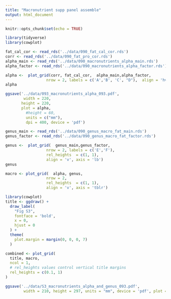 ```yaml
---
title: "Macronutrient supp panel assemble"
output: html_document
---
```


```r
knitr::opts_chunk$set(echo = TRUE)
```

```r
library(tidyverse)
library(cowplot)
```

```r
fat_cal_cor <- read_rds('../data/090_fat_cal_cor.rds')
corr <- read_rds('../data/090_fat_pro_cor.rds')
alpha_main <- read_rds('../data/090_macronutrients_alpha_main.rds')
alpha_factor <- read_rds('../data/090_macronutrients_alpha_factor.rds')

alpha <-  plot_grid(corr, fat_cal_cor,  alpha_main,alpha_factor,
                  nrow = 2, labels = c('A','B', 'C', "D"),  align = 'hv', axis = 'tblr')
alpha

ggsave('../data/093_macronutrients_alpha_093.pdf',
        width = 220,
       height = 220,
       plot = alpha,
         #height = 60,
         units = c("mm"),
         dpi = 400, device = 'pdf')
```
```r
genus_main <- read_rds('../data/090_genus_macro_fat_main.rds')
genus_factor <- read_rds('../data/090_genus_macro_fat_factor.rds')

genus <-  plot_grid(  genus_main,genus_factor,
                  nrow = 2, labels = c('E','F'), 
                  rel_heights  = c(1, 1), 
                  align = 'v', axis = 'lb')
genus
```


```r
macro <- plot_grid(  alpha, genus,
                  nrow = 2,  
                  rel_heights  = c(1, 1), 
                  align = 'v', axis = 'tblr')
```

```r
library(cowplot)
title <- ggdraw() + 
  draw_label(
    "Fig S3",
    fontface = 'bold',
    x = 0,
    hjust = 0
  ) +
  theme(
    plot.margin = margin(0, 0, 0, 7)
  )

combined <- plot_grid(
  title, macro,
  ncol = 1,
  # rel_heights values control vertical title margins
  rel_heights = c(0.1, 1)
)
```


```r
ggsave('../data/S3_macronutrients_alpha_and_genus_093.pdf',
        width = 210, height = 297, units = "mm", device = 'pdf', plot = combined)

```

